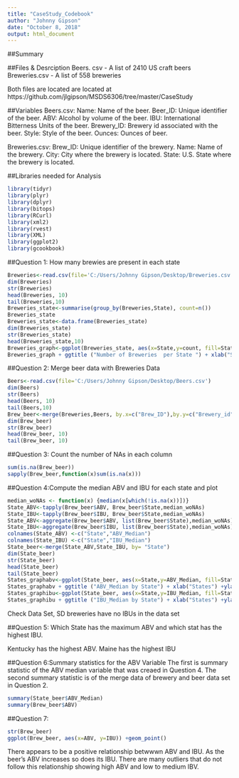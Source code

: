 ---
title: "CaseStudy_Codebook"
author: "Johnny Gipson"
date: "October 8, 2018"
output: html_document
---

##Summary

##Files & Desrciption
Beers. csv - A list of 2410 US craft beers
Breweries.csv - A list of 558 breweries

Both files are located are located at https://github.com/jlgipson/MSDS6306/tree/master/CaseStudy

##Variables
Beers.csv:
Name: Name of the beer.
Beer_ID: Unique identifier of the beer.
ABV: Alcohol by volume of the beer.
IBU: International Bitterness Units of the beer.
Brewery_ID: Brewery id associated with the beer.
Style: Style of the beer.
Ounces: Ounces of beer.

Breweries.csv:
Brew_ID: Unique identifier of the brewery.
Name: Name of the brewery.
City: City where the brewery is located.
State: U.S. State where the brewery is located.



##Libraries needed for Analysis
```{r, echo=TRUE}
library(tidyr)
library(plyr)
library(dplyr)
library(bitops)
library(RCurl)
library(xml2)
library(rvest)
library(XML)
library(ggplot2)
library(gcookbook)
```
##Question 1: How many brewies are present in each state
```{r, echo=TRUE, fig.width=14}
Breweries<-read.csv(file='C:/Users/Johnny Gipson/Desktop/Breweries.csv')
dim(Breweries)
str(Breweries)
head(Breweries, 10)
tail(Breweries,10)
Breweries_state<-summarise(group_by(Breweries,State), count=n())
Breweries_state
Breweries_state<-data.frame(Breweries_state)
dim(Breweries_state)
str(Breweries_state)
head(Breweries_state,10)
Breweries_graph<-ggplot(Breweries_state, aes(x=State,y=count, fill=State)) + geom_bar(stat="identity", colour="black", position=position_dodge(0.7))
Breweries_graph + ggtitle ("Number of Breweries  per State ") + xlab("States") +ylab ("Number of Breweries") + theme(axis.text.x = element_text(vjust=0.3,hjust=0.3, angle=90))+theme(plot.title=element_text(hjust=0.5,size=16,face="bold.italic"))
```

##Question 2: Merge beer data with Breweries Data
```{r, echo=TRUE,}
Beers<-read.csv(file='C:/Users/Johnny Gipson/Desktop/Beers.csv')
dim(Beers)
str(Beers)
head(Beers, 10)
tail(Beers,10)
Brew_beer<-merge(Breweries,Beers, by.x=c("Brew_ID"),by.y=c("Brewery_id"))
dim(Brew_beer)
str(Brew_beer)
head(Brew_beer, 10)
tail(Brew_beer, 10)
```

##Question 3: Count the number of NAs in each column
```{r, echo=TRUE,}
sum(is.na(Brew_beer))
sapply(Brew_beer,function(x)sum(is.na(x)))
```

##Question 4:Compute the median ABV and IBU for each state and plot
```{r, echo=TRUE,fig.width=14}
median_woNAs <- function(x) {median(x[which(!is.na(x))])}
State_ABV<-tapply(Brew_beer$ABV, Brew_beer$State,median_woNAs)
State_IBU<-tapply(Brew_beer$IBU, Brew_beer$State,median_woNAs)
State_ABV<-aggregate(Brew_beer$ABV, list(Brew_beer$State),median_woNAs)
State_IBU<-aggregate(Brew_beer$IBU, list(Brew_beer$State),median_woNAs)
colnames(State_ABV) <-c("State","ABV_Median")
colnames(State_IBU) <-c("State","IBU_Median")
State_beer<-merge(State_ABV,State_IBU, by= "State")
dim(State_beer)
str(State_beer)
head(State_beer)
tail(State_beer)
States_graphabv<-ggplot(State_beer, aes(x=State,y=ABV_Median, fill=State)) + geom_bar(stat="identity", colour="black", position=position_dodge(0.7))
States_graphabv + ggtitle ("ABV_Median by State") + xlab("States") +ylab ("ABV_Median") + theme(axis.text.x = element_text(vjust=0.3,hjust=0.3, angle=90))+theme(plot.title=element_text(hjust=0.5,size=16,face="bold.italic"))
States_graphibu<-ggplot(State_beer, aes(x=State,y=IBU_Median, fill=State)) + geom_bar(stat="identity", colour="black", position=position_dodge(0.7))
States_graphibu + ggtitle ("IBU_Median by State") + xlab("States") +ylab ("IBU_Median") + theme(axis.text.x = element_text(vjust=0.3,hjust=0.3, angle=90))+theme(plot.title=element_text(hjust=0.5,size=16,face="bold.italic"))
```
Check Data Set, SD breweries have no IBUs in the data set

##Question 5: Which State has the maximum ABV and which stat has the highest IBU.

Kentucky has the highest ABV.  Maine has the highest IBU

##Question 6:Summary statistics for the ABV Variable
The first is summary statistic of the ABV median variable that was creaed in Question 4.  The second summary statistic is of the merge data of brewery and beer data set in Question 2.
```{r, echo=TRUE}
summary(State_beer$ABV_Median)
summary(Brew_beer$ABV)
```

##Question 7:
```{r, echo=TRUE}
str(Brew_beer)
ggplot(Brew_beer, aes(x=ABV, y=IBU)) +geom_point()
```
There appears to be a positive relationship betwwwn ABV and IBU.  As the beer's ABV increases so does its IBU.  There are many outliers that do not follow this relationship showing high ABV and low to medium IBV.